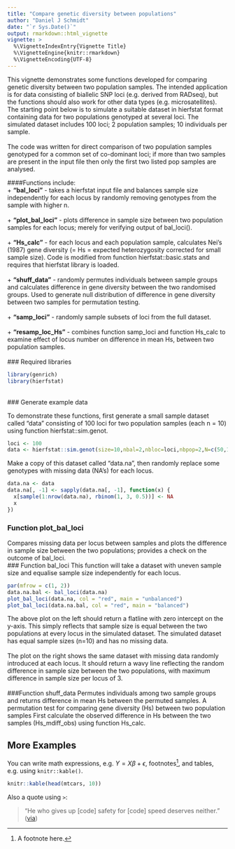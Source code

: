 ```yaml
---
title: "Compare genetic diversity between populations"
author: "Daniel J Schmidt"
date: "`r Sys.Date()`"
output: rmarkdown::html_vignette
vignette: >
  %\VignetteIndexEntry{Vignette Title}
  %\VignetteEngine{knitr::rmarkdown}
  %\VignetteEncoding{UTF-8}
---
```


This vignette demonstrates some functions developed for comparing genetic diversity between two population samples. The intended application is for data consisting of biallelic SNP loci (e.g. derived from RADseq), but the functions should also work for other data types (e.g. microsatellites). The starting point below is to simulate a suitable dataset in hierfstat format containing data for two populations genotyped at several loci. The simulated dataset includes 100 loci; 2 population samples; 10 individuals per sample.   
\
The code was written for direct comparison of two population samples genotyped for a common set of co-dominant loci; if more than two samples are present in the input file then only the first two listed pop samples are analysed.  

####Functions include:  
+ **"bal_loci"** - takes a hierfstat input file and balances sample size independently for each locus by randomly removing genotypes from the sample with higher n.  
\
+ **"plot_bal_loci"** - plots difference in sample size between two population samples for each locus; merely for verifying output of bal_loci().  
\
+ **"Hs_calc"** - for each locus and each population sample, calculates Nei's (1987) gene diversity (= Hs = expected heterozygosity corrected for small sample size). Code is modified from function hierfstat::basic.stats and requires that hierfstat library is loaded.  
\
+ **"shuff_data"** - randomly permutes individuals between sample groups and calculates difference in gene diversity between the two randomised groups. Used to generate null distribution of difference in gene diversity between two samples for permutation testing.  
\
+ **"samp_loci"** - randomly sample subsets of loci from the full dataset.  
\
+ **"resamp_loc_Hs"** - combines function samp_loci and function Hs_calc to examine effect of locus number on difference in mean Hs, between two population samples.  
\
### Required libraries
```r
library(genrich)
library(hierfstat)
```
\
### Generate example data

To demonstrate these functions, first generate a small sample dataset called "data" consisting of 100 loci for two population samples (each n = 10) using function hierfstat::sim.genot.

```r
loci <- 100
data <- hierfstat::sim.genot(size=10,nbal=2,nbloc=loci,nbpop=2,N=c(50,1000),mig=0.001,mut=0.001,f=0)
```

Make a copy of this dataset called "data.na", then randomly replace some genotypes with missing data (NA's) for each locus.  

```r
data.na <- data
data.na[, -1] <- sapply(data.na[, -1], function(x) {
  x[sample(1:nrow(data.na), rbinom(1, 3, 0.5))] <- NA
  x
})
```


### Function plot_bal_loci
Compares missing data per locus between samples and plots the difference in sample size between the two populations; provides a check on the outcome of bal_loci.  
### Function bal_loci
This function will take a dataset with uneven sample size and equalise sample size independently for each locus.
```r
par(mfrow = c(1, 2))
data.na.bal <- bal_loci(data.na)
plot_bal_loci(data.na, col = "red", main = "unbalanced")
plot_bal_loci(data.na.bal, col = "red", main = "balanced")
```

The above plot on the left should return a flatline with zero intercept on the y-axis. This simply reflects that sample size is equal between the two populations at every locus in the simulated dataset. The simulated dataset has equal sample sizes (n=10)  and has no missing data.   
\
The plot on the right shows the same dataset with missing data randomly introduced at each locus. It should return a wavy line reflecting the random difference in sample size between the two populations, with maximum difference in sample size per locus of 3.  
\
###Function shuff_data
Permutes individuals among two sample groups and returns difference in mean Hs between the permuted samples. A permutation test for comparing gene diversity (Hs) between two population samples
First calculate the observed difference in Hs between the two samples (Hs_mdiff_obs) using function Hs_calc.




## More Examples

You can write math expressions, e.g. $Y = X\beta + \epsilon$, footnotes^[A footnote here.], and tables, e.g. using `knitr::kable()`.

```r
knitr::kable(head(mtcars, 10))
```

Also a quote using `>`:

> "He who gives up [code] safety for [code] speed deserves neither."
([via](https://twitter.com/hadleywickham/status/504368538874703872))

